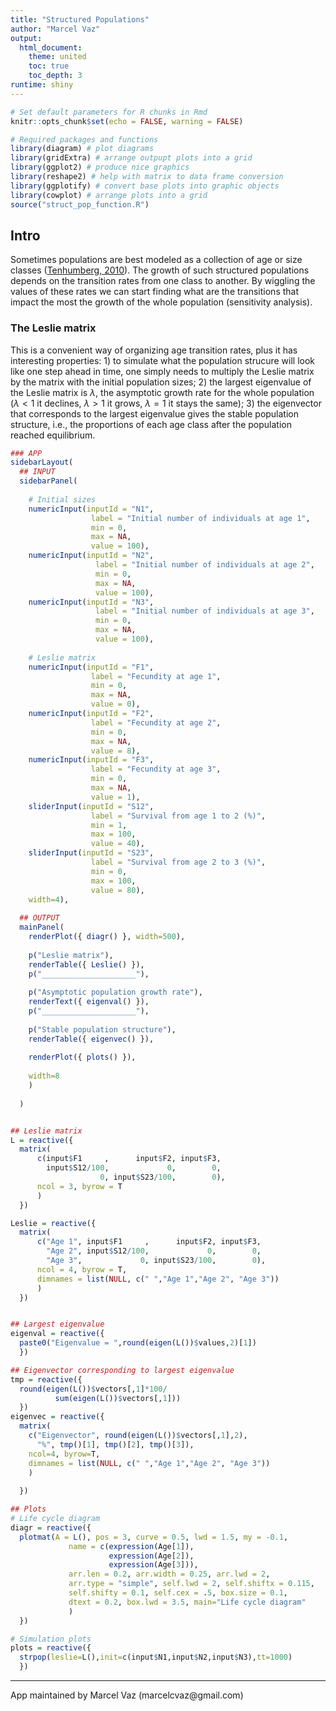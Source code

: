 ```yaml
---
title: "Structured Populations"
author: "Marcel Vaz"
output:
  html_document:
    theme: united
    toc: true
    toc_depth: 3
runtime: shiny
---
```


```r

# Set default parameters for R chunks in Rmd
knitr::opts_chunk$set(echo = FALSE, warning = FALSE)

# Required packages and functions
library(diagram) # plot diagrams
library(gridExtra) # arrange outpupt plots into a grid
library(ggplot2) # produce nice graphics
library(reshape2) # help with matrix to data frame conversion 
library(ggplotify) # convert base plots into graphic objects
library(cowplot) # arrange plots into a grid
source("struct_pop_function.R")

```

## Intro
Sometimes populations are best modeled as a collection of age or size classes ([Tenhumberg, 2010](https://www.nature.com/scitable/knowledge/library/ignoring-population-structure-can-lead-to-erroneous-15128671/)). The growth of such structured populations depends on the transition rates from one class to another. By wiggling the values of these rates we can start finding what are the transitions that impact the most the growth of the whole population (sensitivity analysis).

### The Leslie matrix
This is a convenient way of organizing age transition rates, plus it has interesting properties: 1) to simulate what the population strucure will look like one step ahead in time, one simply needs to  multiply the Leslie matrix by the matrix with the initial population sizes; 2) the largest eigenvalue of the Leslie matrix is $\lambda$, the asymptotic growth rate for the whole population ($\lambda<1$ it declines, $\lambda>1$ it grows, $\lambda=1$ it stays the same); 3) the eigenvector that corresponds to the largest eigenvalue gives the stable population structure, i.e., the proportions of each age class after the population reached equilibrium.

```r

### APP
sidebarLayout(
  ## INPUT
  sidebarPanel(
      
    # Initial sizes
    numericInput(inputId = "N1",
                  label = "Initial number of individuals at age 1",
                  min = 0,
                  max = NA,
                  value = 100),
    numericInput(inputId = "N2",
                   label = "Initial number of individuals at age 2",
                   min = 0,
                   max = NA,
                   value = 100),
    numericInput(inputId = "N3",
                   label = "Initial number of individuals at age 3",
                   min = 0,
                   max = NA,
                   value = 100),
      
    # Leslie matrix
    numericInput(inputId = "F1",
                  label = "Fecundity at age 1",
                  min = 0,
                  max = NA,
                  value = 0),
    numericInput(inputId = "F2",
                  label = "Fecundity at age 2",
                  min = 0,
                  max = NA,
                  value = 8),          
    numericInput(inputId = "F3",
                  label = "Fecundity at age 3",
                  min = 0,
                  max = NA,
                  value = 1),
    sliderInput(inputId = "S12",
                  label = "Survival from age 1 to 2 (%)",
                  min = 1,
                  max = 100,
                  value = 40),
    sliderInput(inputId = "S23",
                  label = "Survival from age 2 to 3 (%)",
                  min = 0,
                  max = 100,
                  value = 80),
    width=4),
  
  ## OUTPUT
  mainPanel(
    renderPlot({ diagr() }, width=500),
    
    p("Leslie matrix"), 
    renderTable({ Leslie() }),
    p("_____________________"),
    
    p("Asymptotic population growth rate"),
    renderText({ eigenval() }),
    p("_____________________"), 
    
    p("Stable population structure"),
    renderTable({ eigenvec() }),
    
    renderPlot({ plots() }),
    
    width=8
    )
  
  )


## Leslie matrix
L = reactive({
  matrix(
      c(input$F1     ,      input$F2, input$F3,
        input$S12/100,             0,        0,
                    0, input$S23/100,        0),
      ncol = 3, byrow = T
      )
  })

Leslie = reactive({
  matrix(
      c("Age 1", input$F1     ,      input$F2, input$F3,
        "Age 2", input$S12/100,             0,        0,
        "Age 3",             0, input$S23/100,        0),
      ncol = 4, byrow = T, 
      dimnames = list(NULL, c(" ","Age 1","Age 2", "Age 3"))
      )
  })


## Largest eigenvalue
eigenval = reactive({
  paste0("Eigenvalue = ",round(eigen(L())$values,2)[1])
  })

## Eigenvector corresponding to largest eigenvalue
tmp = reactive({
  round(eigen(L())$vectors[,1]*100/
          sum(eigen(L())$vectors[,1]))
  })
eigenvec = reactive({
  matrix(
    c("Eigenvector", round(eigen(L())$vectors[,1],2),
      "%", tmp()[1], tmp()[2], tmp()[3]),
    ncol=4, byrow=T,
    dimnames = list(NULL, c(" ","Age 1","Age 2", "Age 3"))
    )
  
  })

## Plots
# Life cycle diagram
diagr = reactive({
  plotmat(A = L(), pos = 3, curve = 0.5, lwd = 1.5, my = -0.1,
             name = c(expression(Age[1]),
                      expression(Age[2]),
                      expression(Age[3])), 
             arr.len = 0.2, arr.width = 0.25, arr.lwd = 2, 
             arr.type = "simple", self.lwd = 2, self.shiftx = 0.115, 
             self.shifty = 0.1, self.cex = .5, box.size = 0.1, 
             dtext = 0.2, box.lwd = 3.5, main="Life cycle diagram"
             )
  })

# Simulation plots
plots = reactive({
  strpop(leslie=L(),init=c(input$N1,input$N2,input$N3),tt=1000)
  })


```


--------------

App maintained by Marcel Vaz (marcelcvaz@gmail.com)
